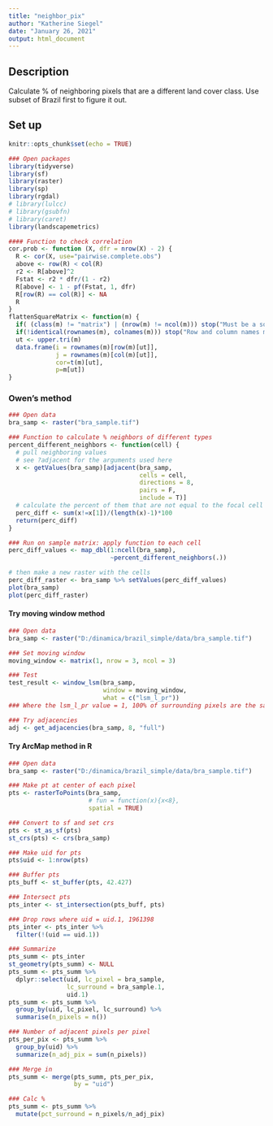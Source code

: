 ```yaml
---
title: "neighbor_pix"
author: "Katherine Siegel"
date: "January 26, 2021"
output: html_document
---
```


## Description
Calculate % of neighboring pixels that are a different land cover class. Use subset of Brazil first to figure it out.

## Set up
```r
knitr::opts_chunk$set(echo = TRUE)

### Open packages
library(tidyverse)
library(sf)
library(raster)
library(sp)
library(rgdal)
# library(lulcc)
# library(gsubfn)
# library(caret)
library(landscapemetrics)

#### Function to check correlation
cor.prob <- function (X, dfr = nrow(X) - 2) {
  R <- cor(X, use="pairwise.complete.obs")
  above <- row(R) < col(R)
  r2 <- R[above]^2
  Fstat <- r2 * dfr/(1 - r2)
  R[above] <- 1 - pf(Fstat, 1, dfr)
  R[row(R) == col(R)] <- NA
  R
}
flattenSquareMatrix <- function(m) {
  if( (class(m) != "matrix") | (nrow(m) != ncol(m))) stop("Must be a square matrix.") 
  if(!identical(rownames(m), colnames(m))) stop("Row and column names must be equal.")
  ut <- upper.tri(m)
  data.frame(i = rownames(m)[row(m)[ut]],
             j = rownames(m)[col(m)[ut]],
             cor=t(m)[ut],
             p=m[ut])
}
```

### Owen's method
```r
### Open data
bra_samp <- raster("bra_sample.tif")

### Function to calculate % neighbors of different types
percent_different_neighbors <- function(cell) {
  # pull neighboring values
  # see ?adjacent for the arguments used here
  x <- getValues(bra_samp)[adjacent(bra_samp, 
                                    cells = cell, 
                                    directions = 8, 
                                    pairs = F, 
                                    include = T)]
  # calculate the percent of them that are not equal to the focal cell (i.e., not equal to the first value of x)
  perc_diff <- sum(x!=x[1])/(length(x)-1)*100
  return(perc_diff)
}

### Run on sample matrix: apply function to each cell
perc_diff_values <- map_dbl(1:ncell(bra_samp),
                            ~percent_different_neighbors(.))

# then make a new raster with the cells
perc_diff_raster <- bra_samp %>% setValues(perc_diff_values)
plot(bra_samp)
plot(perc_diff_raster)
```

#### Try moving window method
```r
### Open data
bra_samp <- raster("D:/dinamica/brazil_simple/data/bra_sample.tif")

### Set moving window
moving_window <- matrix(1, nrow = 3, ncol = 3)

### Test
test_result <- window_lsm(bra_samp,
                          window = moving_window,
                          what = c("lsm_l_pr"))
### Where the lsm_l_pr value = 1, 100% of surrounding pixels are the same as the focal pixel 

### Try adjacencies
adj <- get_adjacencies(bra_samp, 8, "full")
```

#### Try ArcMap method in R
```r
### Open data
bra_samp <- raster("D:/dinamica/brazil_simple/data/bra_sample.tif")

### Make pt at center of each pixel
pts <- rasterToPoints(bra_samp,
                      # fun = function(x){x<8},
                      spatial = TRUE)

### Convert to sf and set crs
pts <- st_as_sf(pts)
st_crs(pts) <- crs(bra_samp)

### Make uid for pts
pts$uid <- 1:nrow(pts)

### Buffer pts
pts_buff <- st_buffer(pts, 42.427)

### Intersect pts
pts_inter <- st_intersection(pts_buff, pts)

### Drop rows where uid = uid.1, 1961398
pts_inter <- pts_inter %>%
  filter(!(uid == uid.1))

### Summarize
pts_summ <- pts_inter
st_geometry(pts_summ) <- NULL
pts_summ <- pts_summ %>%
  dplyr::select(uid, lc_pixel = bra_sample,
                lc_surround = bra_sample.1,
                uid.1)
pts_summ <- pts_summ %>%
  group_by(uid, lc_pixel, lc_surround) %>%
  summarise(n_pixels = n())

### Number of adjacent pixels per pixel
pts_per_pix <- pts_summ %>%
  group_by(uid) %>%
  summarize(n_adj_pix = sum(n_pixels))

### Merge in
pts_summ <- merge(pts_summ, pts_per_pix,
                  by = "uid")

### Calc %
pts_summ <- pts_summ %>%
  mutate(pct_surround = n_pixels/n_adj_pix)


```

